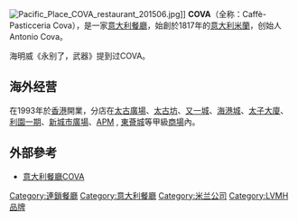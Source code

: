 {{onesource|time=2018-10-20T14:31:19+00:00}}
{{primarysources|time=2018-10-20T14:31:19+00:00}}
[[File:Pacific_Place_COVA_restaurant_201506.jpg|thumb]]]]
'''COVA'''（全称：Caffè-Pasticceria Cova），是一家[[意大利|意大利]][[餐廳|餐廳]]，始創於1817年的[[意大利|意大利]][[米蘭|米蘭]]，创始人Antonio Cova。

海明威《永别了，武器》提到过COVA。

==海外经营==
在1993年於[[香港|香港]]開業，分店在[[太古廣場|太古廣場]]、[[太古坊|太古坊]]、[[又一城|又一城]]、[[海港城|海港城]]、[[太子大廈|太子大廈]]、[[利園一期|利園一期]]、[[新城市廣場|新城市廣場]]、[[Apm_(香港)|APM]] , [[東薈城|東薈城]]等甲級[[商場|商場]]內。

== 外部參考 ==
* [http://www.cova.com.hk/ 意大利餐廳COVA]{{Wayback|url=http://www.cova.com.hk/ |date=20090317043207 }}

[[Category:連鎖餐廳|Category:連鎖餐廳]]
[[Category:意大利餐廳|Category:意大利餐廳]]
[[Category:米兰公司|Category:米兰公司]]
[[Category:LVMH品牌|Category:LVMH品牌]]